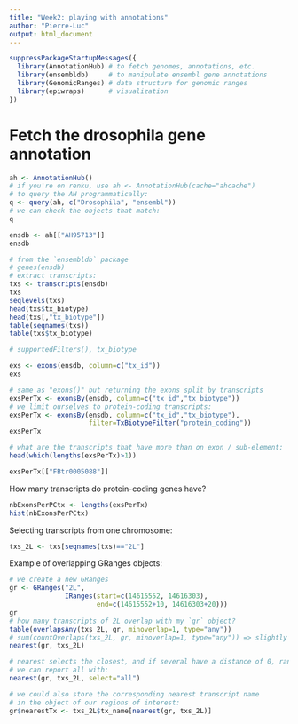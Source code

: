 ```yaml
---
title: "Week2: playing with annotations"
author: "Pierre-Luc"
output: html_document
---
```


```r
suppressPackageStartupMessages({
  library(AnnotationHub) # to fetch genomes, annotations, etc.
  library(ensembldb)     # to manipulate ensembl gene annotations
  library(GenomicRanges) # data structure for genomic ranges 
  library(epiwraps)      # visualization
})
```

# Fetch the drosophila gene annotation

```r
ah <- AnnotationHub()
# if you're on renku, use ah <- AnnotationHub(cache="ahcache")
# to query the AH programmatically:
q <- query(ah, c("Drosophila", "ensembl"))
# we can check the objects that match:
q

ensdb <- ah[["AH95713"]]
ensdb
```

```r
# from the `ensembldb` package
# genes(ensdb)
# extract transcripts:
txs <- transcripts(ensdb)
txs
seqlevels(txs)
head(txs$tx_biotype)
head(txs[,"tx_biotype"])
table(seqnames(txs))
table(txs$tx_biotype)

# supportedFilters(), tx_biotype

exs <- exons(ensdb, column=c("tx_id"))
exs

# same as "exons()" but returning the exons split by transcripts
exsPerTx <- exonsBy(ensdb, column=c("tx_id","tx_biotype"))
# we limit ourselves to protein-coding transcripts:
exsPerTx <- exonsBy(ensdb, column=c("tx_id","tx_biotype"), 
                    filter=TxBiotypeFilter("protein_coding"))
exsPerTx

# what are the transcripts that have more than on exon / sub-element:
head(which(lengths(exsPerTx)>1))

exsPerTx[["FBtr0005088"]]
```

How many transcripts do protein-coding genes have?

```r
nbExonsPerPCtx <- lengths(exsPerTx)
hist(nbExonsPerPCtx)
```

Selecting transcripts from one chromosome:

```r
txs_2L <- txs[seqnames(txs)=="2L"] 
```

Example of overlapping GRanges objects:

```r
# we create a new GRanges
gr <- GRanges("2L", 
              IRanges(start=c(14615552, 14616303),
                      end=c(14615552+10, 14616303+20)))
gr
# how many transcripts of 2L overlap with my `gr` object?
table(overlapsAny(txs_2L, gr, minoverlap=1, type="any"))
# sum(countOverlaps(txs_2L, gr, minoverlap=1, type="any")) => slightly different result because some transcripts overlap more than once: txs_2L[countOverlaps(txs_2L, gr, minoverlap=1, type="any")==2]
nearest(gr, txs_2L)

# nearest selects the closest, and if several have a distance of 0, randomly reports one
# we can report all with:
nearest(gr, txs_2L, select="all")

# we could also store the corresponding nearest transcript name 
# in the object of our regions of interest:
gr$nearestTx <- txs_2L$tx_name[nearest(gr, txs_2L)]

```

